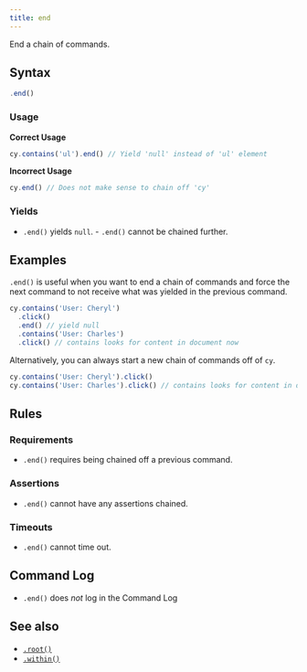 ```yaml
---
title: end
---
```


End a chain of commands.

## Syntax

```javascript
.end()
```

### Usage

**<Icon name="check-circle" color="green" /> Correct Usage**

```javascript
cy.contains('ul').end() // Yield 'null' instead of 'ul' element
```

**<Icon name="exclamation-triangle" color="red" /> Incorrect Usage**

```javascript
cy.end() // Does not make sense to chain off 'cy'
```

### Yields [<Icon name="question-circle"/>](/guides/core-concepts/introduction-to-cypress#Subject-Management)

- `.end()` yields `null`. - `.end()` cannot be chained further.

## Examples

`.end()` is useful when you want to end a chain of commands and force the next
command to not receive what was yielded in the previous command.

```javascript
cy.contains('User: Cheryl')
  .click()
  .end() // yield null
  .contains('User: Charles')
  .click() // contains looks for content in document now
```

Alternatively, you can always start a new chain of commands off of `cy`.

```javascript
cy.contains('User: Cheryl').click()
cy.contains('User: Charles').click() // contains looks for content in document now
```

## Rules

### Requirements [<Icon name="question-circle"/>](/guides/core-concepts/introduction-to-cypress#Chains-of-Commands)

- `.end()` requires being chained off a previous command.

### Assertions [<Icon name="question-circle"/>](/guides/core-concepts/introduction-to-cypress#Assertions)

- `.end()` cannot have any assertions chained.

### Timeouts [<Icon name="question-circle"/>](/guides/core-concepts/introduction-to-cypress#Timeouts)

- `.end()` cannot time out.

## Command Log

- `.end()` does _not_ log in the Command Log

## See also

- [`.root()`](/api/commands/root)
- [`.within()`](/api/commands/within)
